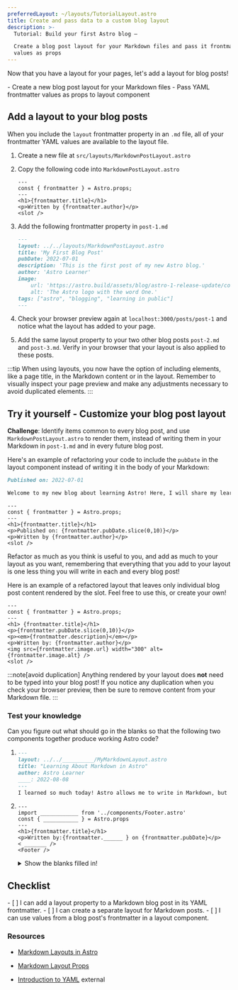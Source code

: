 ```yaml
---
preferredLayout: ~/layouts/TutorialLayout.astro
title: Create and pass data to a custom blog layout
description: >-
  Tutorial: Build your first Astro blog —

  Create a blog post layout for your Markdown files and pass it frontmatter
  values as props
---
```




Now that you have a layout for your pages, let's add a layout for blog posts!

<PreCheck>
  - Create a new blog post layout for your Markdown files
  - Pass YAML frontmatter values as props to layout component
</PreCheck>

## Add a layout to your blog posts

When you include the `layout` frontmatter property in an `.md` file, all of your frontmatter YAML values are available to the layout file.

1. Create a new file at `src/layouts/MarkdownPostLayout.astro`

2. Copy the following code into `MarkdownPostLayout.astro`

    ```astro title="src/layouts/MarkdownPostLayout.astro"
    ---
    const { frontmatter } = Astro.props;
    ---
    <h1>{frontmatter.title}</h1>
    <p>Written by {frontmatter.author}</p>
    <slot />
    ```

3. Add the following frontmatter property in `post-1.md`

    ```markdown title="src/pages/posts/post-1.md" ins={2}
    ---
    layout: ../../layouts/MarkdownPostLayout.astro
    title: 'My First Blog Post'
    pubDate: 2022-07-01
    description: 'This is the first post of my new Astro blog.'
    author: 'Astro Learner'
    image:
        url: 'https://astro.build/assets/blog/astro-1-release-update/cover.jpeg' 
        alt: 'The Astro logo with the word One.'
    tags: ["astro", "blogging", "learning in public"]
    ---
    ```

4. Check your browser preview again at `localhost:3000/posts/post-1` and notice what the layout has added to your page. 

5. Add the same layout property to your two other blog posts `post-2.md` and `post-3.md`. Verify in your browser that your layout is also applied to these posts.

:::tip
When using layouts, you now have the option of including elements, like a page title, in the Markdown content or in the layout. Remember to visually inspect your page preview and make any adjustments necessary to avoid duplicated elements. 
:::

<Box icon="puzzle-piece">

## Try it yourself - Customize your blog post layout

**Challenge**: Identify items common to every blog post, and use `MarkdownPostLayout.astro` to render them, instead of writing them in your Markdown in `post-1.md` and in every future blog post.

Here's an example of refactoring your code to include the `pubDate` in the layout component instead of writing it in the body of your Markdown:

```markdown title="src/pages/posts/post-1.md" del={1}
Published on: 2022-07-01

Welcome to my new blog about learning Astro! Here, I will share my learning journey as I build a new website.
```

```astro title="src/layouts/MarkdownPostLayout.astro" ins={5}
---
const { frontmatter } = Astro.props;
---
<h1>{frontmatter.title}</h1>
<p>Published on: {frontmatter.pubDate.slice(0,10)}</p>
<p>Written by {frontmatter.author}</p>
<slot />
```

Refactor as much as you think is useful to you, and add as much to your layout as you want, remembering that everything that you add to your layout is one less thing you will write in each and every blog post!

Here is an example of a refactored layout that leaves only individual blog post content rendered by the slot. Feel free to use this, or create your own! 

```astro title="src/layouts/MarkdownPostLayout.astro"
---
const { frontmatter } = Astro.props;
---
<h1> {frontmatter.title}</h1>
<p>{frontmatter.pubDate.slice(0,10)}</p>
<p><em>{frontmatter.description}</em></p>
<p>Written by: {frontmatter.author}</p>
<img src={frontmatter.image.url} width="300" alt={frontmatter.image.alt} />
<slot />
```
</Box>

:::note[avoid duplication]
 Anything rendered by your layout does **not** need to be typed into your blog post! If you notice any duplication when you check your browser preview, then be sure to remove content from your Markdown file.
 :::

 

<Box icon="question-mark">

### Test your knowledge
Can you figure out what should go in the blanks so that the following two components together produce working Astro code?

1.  ```markdown title="src/pages/posts/learning-astro.md"
    ---
    layout: ../../__________/MyMarkdownLayout.astro
    title: "Learning About Markdown in Astro"
    author: Astro Learner
    ____: 2022-08-08
    ---
    I learned so much today! Astro allows me to write in Markdown, but also use variables from the frontmatter. I can even even access those values in an Astro layout component.
    ```

2.  ```astro title="src/layouts/MarkdownLayout.astro"
    ---
    import ____________ from '../components/Footer.astro'
    const { ___________ } = Astro.props
    ---
    <h1>{frontmatter.title}</h1>
    <p>Written by:{frontmatter.______ } on {frontmatter.pubDate}</p>
    < _______ />
    <Footer />
    ```
    <details>
        <summary>Show the blanks filled in!</summary>

        1.  ```markdown title="src/pages/posts/learning-astro.md" "../layouts" "pubDate:"
            ---
            layout: ../../layouts/MyMarkdownLayout.astro
            title: "Learning About Markdown in Astro"
            author: Astro Learner
            pubDate: 2022-08-08
            ---
            I learned so much today! Astro allows me to write in Markdown, but also use variables from the frontmatter. I can even even access those values in an Astro layout component.
            ```

        2.  ```astro title="src/layouts/MarkdownLayout.astro" " Footer " " frontmatter " ".author" "slot"
            ---
            import Footer from '../components/Footer.astro'
            const { frontmatter } = Astro.props
            ---
            <h1>{frontmatter.title}</h1>
            <p>Written by:{frontmatter.author } on {frontmatter.pubDate}</p>
            < slot />
            <Footer />
            ```
    </details>
</Box>

<Box icon="check-list">

## Checklist

<Checklist>
- [ ] I can add a layout property to a Markdown blog post in its YAML frontmatter.
- [ ] I can create a separate layout for Markdown posts.
- [ ] I can use values from a blog post's frontmatter in a layout component.
</Checklist>

</Box>

### Resources

- [Markdown Layouts in Astro](/en/guides/markdown-content/#frontmatter-layout)

- [Markdown Layout Props](/en/core-concepts/layouts/#markdown-layout-props)

- [Introduction to YAML](https://dev.to/paulasantamaria/introduction-to-yaml-125f) <Badge>external</Badge>
